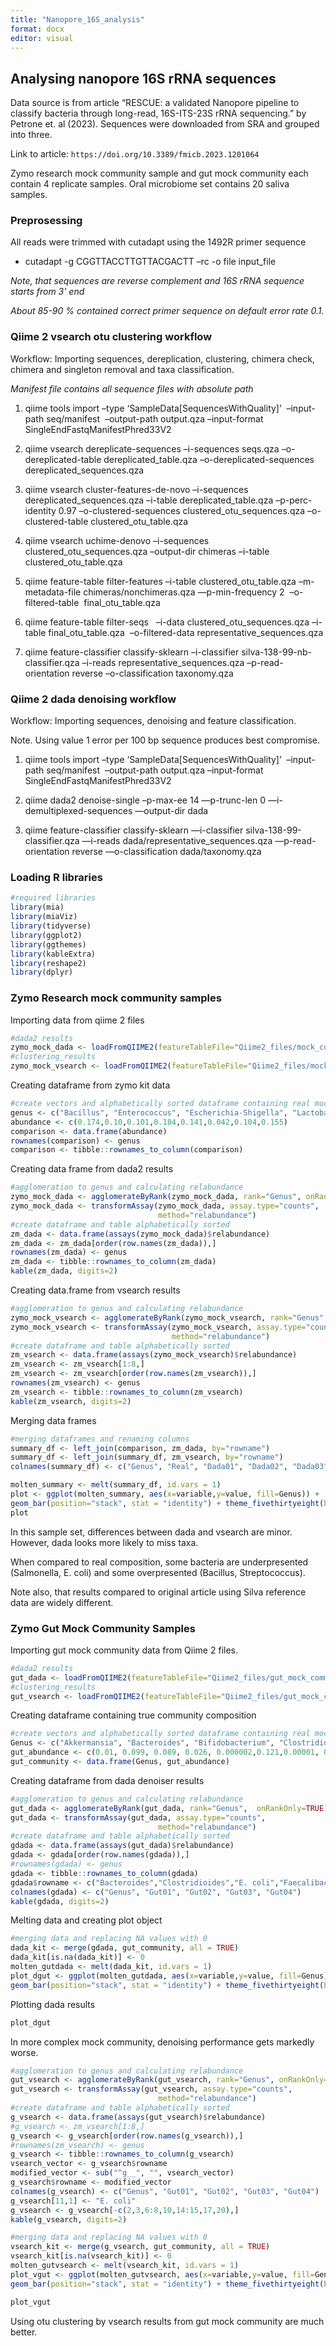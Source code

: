 ```yaml
---
title: "Nanopore_16S_analysis"
format: docx
editor: visual
---
```


## Analysing nanopore 16S rRNA sequences

Data source is from article "RESCUE: a validated Nanopore pipeline to classify bacteria through long-read, 16S-ITS-23S rRNA sequencing." by Petrone et. al (2023). Sequences were downloaded from SRA and grouped into three.

Link to article: `https://doi.org/10.3389/fmicb.2023.1201064`

Zymo research mock community sample and gut mock community each contain 4 replicate samples. Oral microbiome set contains 20 saliva samples.

### Preprosessing

All reads were trimmed with cutadapt using the 1492R primer sequence

-   cutadapt -g CGGTTACCTTGTTACGACTT --rc -o file input_file

*Note, that sequences are reverse complement and 16S rRNA sequence starts from 3' end*

*About 85-90 % contained correct primer sequence on default error rate 0.1.*

### Qiime 2 vsearch otu clustering workflow

Workflow: Importing sequences, dereplication, clustering, chimera check, chimera and singleton removal and taxa classification.

*Manifest file contains all sequence files with absolute path*

1.  qiime tools import --type 'SampleData\[SequencesWithQuality\]'  --input-path seq/manifest  --output-path output.qza --input-format SingleEndFastqManifestPhred33V2

2.  qiime vsearch dereplicate-sequences --i-sequences seqs.qza --o-dereplicated-table dereplicated_table.qza --o-dereplicated-sequences dereplicated_sequences.qza

3.  qiime vsearch cluster-features-de-novo --i-sequences dereplicated_sequences.qza --i-table dereplicated_table.qza --p-perc-identity 0.97 --o-clustered-sequences clustered_otu_sequences.qza --o-clustered-table clustered_otu_table.qza

4.  qiime vsearch uchime-denovo --i-sequences clustered_otu_sequences.qza --output-dir chimeras --i-table clustered_otu_table.qza

5.  qiime feature-table filter-features --i-table clustered_otu_table.qza --m-metadata-file chimeras/nonchimeras.qza —p-min-frequency 2  --o-filtered-table  final_otu_table.qza

6.  qiime feature-table filter-seqs   --i-data clustered_otu_sequences.qza --i-table final_otu_table.qza  --o-filtered-data representative_sequences.qza

7.  qiime feature-classifier classify-sklearn --i-classifier silva-138-99-nb-classifier.qza --i-reads representative_sequences.qza --p-read-orientation reverse --o-classification taxonomy.qza

### Qiime 2 dada denoising workflow

Workflow: Importing sequences, denoising and feature classification.

Note. Using value 1 error per 100 bp sequence produces best compromise.

1.  qiime tools import --type 'SampleData\[SequencesWithQuality\]'  --input-path seq/manifest  --output-path output.qza --input-format SingleEndFastqManifestPhred33V2

2.  qiime dada2 denoise-single –p-max-ee 14 —p-trunc-len 0 —i-demultiplexed-sequences —output-dir dada

3.  qiime feature-classifier classify-sklearn —i-classifier silva-138-99-classifier.qza —i-reads dada/representative_sequences.qza —p-read-orientation reverse —o-classification dada/taxonomy.qza

### Loading R libraries

```r
#required libraries
library(mia)
library(miaViz)
library(tidyverse)
library(ggplot2)
library(ggthemes)
library(kableExtra)
library(reshape2)
library(dplyr)
```

### Zymo Research mock community samples

Importing data from qiime 2 files

```r
#dada2 results
zymo_mock_dada <- loadFromQIIME2(featureTableFile="Qiime2_files/mock_community/mock_dada_asv_table.qza", taxonomyTableFile="Qiime2_files/mock_community/mock_dada_taxa.qza", sampleMetaFile="Qiime2_files/mock_community/meta_dada.tsv")
#clustering_results
zymo_mock_vsearch <- loadFromQIIME2(featureTableFile="Qiime2_files/mock_community/mock_vsearch_otu_table.qza", taxonomyTableFile="Qiime2_files/mock_community/mock_vsearch_taxa.qza", sampleMetaFile="Qiime2_files/mock_community/meta_clust.tsv")
```

Creating dataframe from zymo kit data

```r
#create vectors and alphabetically sorted dataframe containing real mock composition
genus <- c("Bacillus", "Enterococcus", "Escherichia-Shigella", "Lactobacillus", "Listeria", "Pseudomonas", "Salmonella", "Staphyloccus")
abundance <- c(0.174,0.10,0.101,0.184,0.141,0.042,0.104,0.155)
comparison <- data.frame(abundance)
rownames(comparison) <- genus
comparison <- tibble::rownames_to_column(comparison)
```

Creating data frame from dada2 results

```r
#agglomeration to genus and calculating relabundance
zymo_mock_dada <- agglomerateByRank(zymo_mock_dada, rank="Genus", onRankOnly=TRUE)
zymo_mock_dada <- transformAssay(zymo_mock_dada, assay.type="counts",
                                 method="relabundance")
#create dataframe and table alphabetically sorted
zm_dada <- data.frame(assays(zymo_mock_dada)$relabundance)
zm_dada <- zm_dada[order(row.names(zm_dada)),]
rownames(zm_dada) <- genus 
zm_dada <- tibble::rownames_to_column(zm_dada)
kable(zm_dada, digits=2)
```

Creating data.frame from vsearch results

```r
#agglomeration to genus and calculating relabundance
zymo_mock_vsearch <- agglomerateByRank(zymo_mock_vsearch, rank="Genus",  onRankOnly=TRUE)
zymo_mock_vsearch <- transformAssay(zymo_mock_vsearch, assay.type="counts",
                                    method="relabundance")
#create dataframe and table alphabetically sorted
zm_vsearch <- data.frame(assays(zymo_mock_vsearch)$relabundance)
zm_vsearch <- zm_vsearch[1:8,]
zm_vsearch <- zm_vsearch[order(row.names(zm_vsearch)),]
rownames(zm_vsearch) <- genus
zm_vsearch <- tibble::rownames_to_column(zm_vsearch)
kable(zm_vsearch, digits=2)
```

Merging data frames

```r
#merging dataframes and renaming columns
summary_df <- left_join(comparison, zm_dada, by="rowname")
summary_df <- left_join(summary_df, zm_vsearch, by="rowname")
colnames(summary_df) <- c("Genus", "Real", "Dada01", "Dada02", "Dada03", "Dadao4", "Vsearch01", "Vsearch02", "Vsearch03", "Vsearch04")
```

```r
molten_summary <- melt(summary_df, id.vars = 1)
plot <- ggplot(molten_summary, aes(x=variable,y=value, fill=Genus)) + 
geom_bar(position="stack", stat = "identity") + theme_fivethirtyeight(base_size=9) + scale_fill_pander()
plot
```

In this sample set, differences between dada and vsearch are minor. However, dada looks more likely to miss taxa.

When compared to real composition, some bacteria are underpresented (Salmonella, E. coli) and some overpresented (Bacillus, Streptococcus).

Note also, that results compared to original article using Silva reference data are widely different.

### Zymo Gut Mock Community Samples

Importing gut mock community data from Qiime 2 files.

```r
#dada2 results
gut_dada <- loadFromQIIME2(featureTableFile="Qiime2_files/gut_mock_community/gut_dada_asv_table.qza", taxonomyTableFile="Qiime2_files/gut_mock_community/gut_dada_taxa.qza", sampleMetaFile="Qiime2_files/gut_mock_community/gut_dada.tsv")
#clustering_results
gut_vsearch <- loadFromQIIME2(featureTableFile="Qiime2_files/gut_mock_community/gut_vsearch_otu_table.qza", taxonomyTableFile="Qiime2_files/gut_mock_community/gut_vsearch_taxa.qza", sampleMetaFile="Qiime2_files/gut_mock_community/gut_clust.tsv")
```

Creating dataframe containing true community composition

```r
#create vectors and alphabetically sorted dataframe containing real mock composition
Genus <- c("Akkermansia", "Bacteroides", "Bifidobacterium", "Clostridioides", "Clostridium", "E. coli", "Enterococcus", "Faecalibacterium", "Fusobacterium", "Lactobacillus", "Methanobrevibacter", "Prevotella", "Roseburia", "Salmonella", "Veillonella")
gut_abundance <- c(0.01, 0.099, 0.089, 0.026, 0.000002,0.121,0.00001, 0.176,0.175,0.096,0.001,0.05,0.099,0.0001,0.159)
gut_community <- data.frame(Genus, gut_abundance)
```

Creating dataframe from dada denoiser results

```r
#agglomeration to genus and calculating relabundance
gut_dada <- agglomerateByRank(gut_dada, rank="Genus",  onRankOnly=TRUE)
gut_dada <- transformAssay(gut_dada, assay.type="counts",
                                 method="relabundance")
#create dataframe and table alphabetically sorted
gdada <- data.frame(assays(gut_dada)$relabundance)
gdada <- gdada[order(row.names(gdada)),]
#rownames(gdada) <- genus 
gdada <- tibble::rownames_to_column(gdada)
gdada$rowname <- c("Bacteroides","Clostridioides","E. coli","Faecalibacterium","Fusobacterium", "Prevotella","Veillonella")
colnames(gdada) <- c("Genus", "Gut01", "Gut02", "Gut03", "Gut04")
kable(gdada, digits=2)
```

Melting data and creating plot object

```r
#merging data and replacing NA values with 0
dada_kit <- merge(gdada, gut_community, all = TRUE)
dada_kit[is.na(dada_kit)] <- 0
molten_gutdada <- melt(dada_kit, id.vars = 1)
plot_dgut <- ggplot(molten_gutdada, aes(x=variable,y=value, fill=Genus)) + 
geom_bar(position="stack", stat = "identity") + theme_fivethirtyeight(base_size=9) + scale_fill_pander()
```

Plotting dada results

```r
plot_dgut
```

In more complex mock community, denoising performance gets markedly worse.

```r
#agglomeration to genus and calculating relabundance
gut_vsearch <- agglomerateByRank(gut_vsearch, rank="Genus", onRankOnly=TRUE)
gut_vsearch <- transformAssay(gut_vsearch, assay.type="counts",
                                 method="relabundance")
#create dataframe and table alphabetically sorted
g_vsearch <- data.frame(assays(gut_vsearch)$relabundance)
#g_vsearch <- zm_vsearch[1:8,]
g_vsearch <- g_vsearch[order(row.names(g_vsearch)),]
#rownames(zm_vsearch) <- genus
g_vsearch <- tibble::rownames_to_column(g_vsearch)
vsearch_vector <- g_vsearch$rowname
modified_vector <- sub("^g__", "", vsearch_vector)
g_vsearch$rowname <- modified_vector
colnames(g_vsearch) <- c("Genus", "Gut01", "Gut02", "Gut03", "Gut04")
g_vsearch[11,1] <- "E. coli"
g_vsearch <- g_vsearch[-c(2,3,6:8,10,14:15,17,20),]
kable(g_vsearch, digits=2)
```

```r
#merging data and replacing NA values with 0
vsearch_kit <- merge(g_vsearch, gut_community, all = TRUE)
vsearch_kit[is.na(vsearch_kit)] <- 0
molten_gutvsearch <- melt(vsearch_kit, id.vars = 1)
plot_vgut <- ggplot(molten_gutvsearch, aes(x=variable,y=value, fill=Genus)) + 
geom_bar(position="stack", stat = "identity") + theme_fivethirtyeight(base_size=7) + scale_fill_pander()
```

```r
plot_vgut
```

Using otu clustering by vsearch results from gut mock community are much better.
